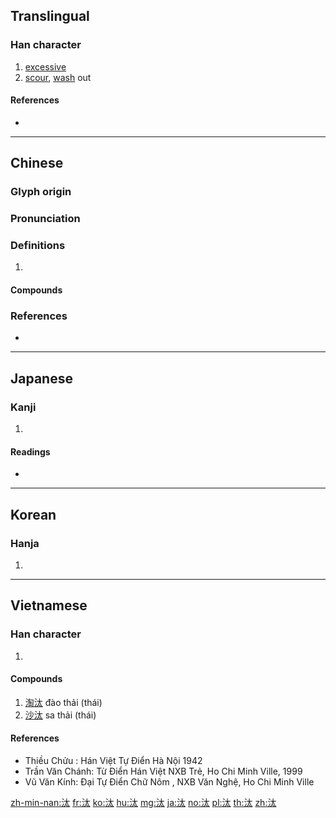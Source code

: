 {{character info/new}}
==Translingual==

===Han character===
{{Han char|rn=85|rad=水|as=04|sn=7|four=34130|canj=EKI|ids=⿰氵太}}

# [[excessive]]
# [[scour]], [[wash]] out

====References====
* {{Han ref|kx=0607.180|dkj=17160|dj=1001.050|hdz=31560.060|uh=6C70|ud=27760|bh=A84F|bd=43087}}

----

==Chinese==
{{zh-forms|alt=汏,汱,溙}}

===Glyph origin===
{{Han etym}}

===Pronunciation===
{{zh-pron
|m=tài
|c=taai3
|mn=thài/xm,zz:tāi/thōa
|mn_note=thài/tāi - literary; thōa - vernacular
|mc=y
|oc=y
|cat=
}}

===Definitions===
{{zh-hanzi}}

# {{rfdef|zh}}

====Compounds====
{{zh-der|單淘汰|天然淘汰|刪汰|甄汰|汰換|淘汰|洮汰|汰舊換新|沙汰|汰侈|淘汰賽|裁汰|鐫汰|除汰|自然淘汰}}

===References===
* {{R:twedu|A02147}}

----

==Japanese==

===Kanji===
{{ja-kanji|grade=|rs=水04}}

# {{defn|lang=ja|sort=水04}}

====Readings====
* {{ja-readings|goon=[[たい]] (tai) {{non-joyo-reading}}|kanon=[[たい]] (tai) {{non-joyo-reading}}|kanyoon=[[た]] (ta)|kun=[[よなげる]] (yonageru), [[にごる]] (nigoru), [[おごる]] (ogoru)}}

----

==Korean==

===Hanja===
{{ko-hanja|hangeul=태|eumhun=|rv=tae|mr=t'ae|y=thay}}

# {{defn|lang=ko|sort=水04}}

----

==Vietnamese==

===Han character===
{{vi-hantu|[[thảy]], [[thải]], [[thãi]], [[thái]], [[thẩy]], [[thay]]|rs=水04}}

# {{defn|lang=vi|sort=水04}}

====Compounds====
# [[淘汰]] đào thải (thái)
# [[沙汰]] sa thải (thái)

====References====
* Thiều Chửu : Hán Việt Tự Điển Hà Nội 1942
* Trần Văn Chánh: Từ Điển Hán Việt NXB Trẻ, Ho Chi Minh Ville, 1999
* Vũ Văn Kính: Đại Tự Điển Chữ Nôm , NXB Văn Nghệ, Ho Chi Minh Ville

[[zh-min-nan:汰]]
[[fr:汰]]
[[ko:汰]]
[[hu:汰]]
[[mg:汰]]
[[ja:汰]]
[[no:汰]]
[[pl:汰]]
[[th:汰]]
[[zh:汰]]